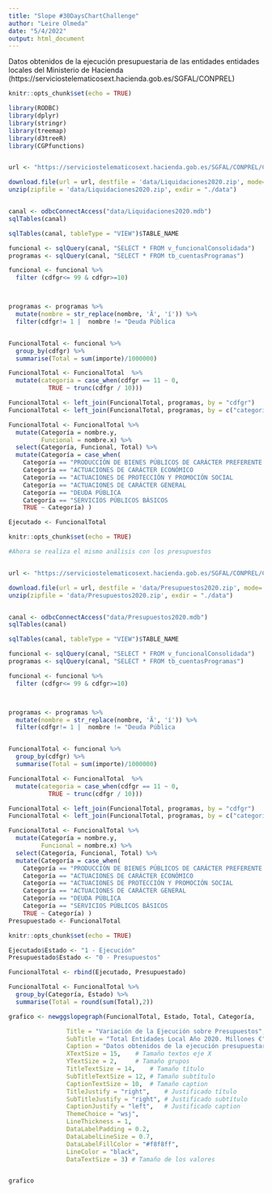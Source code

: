 ---
title: "Slope #30DaysChartChallenge"
author: "Leire Olmeda"
date: "5/4/2022"
output: html_document
---

Datos obtenidos de la ejecución presupuestaria de las entidades entidades locales del Ministerio de Hacienda  (https://serviciostelematicosext.hacienda.gob.es/SGFAL/CONPREL) 

```{r datos, include=FALSE}
knitr::opts_chunk$set(echo = TRUE)

library(RODBC)
library(dplyr)
library(stringr)
library(treemap)
library(d3treeR)
library(CGPfunctions)


url <- "https://serviciostelematicosext.hacienda.gob.es/SGFAL/CONPREL/Consulta/DescargaFichero?CCAA=&TipoDato=Liquidaciones&Ejercicio=2020&TipoPublicacion=Access"

download.file(url = url, destfile = 'data/Liquidaciones2020.zip', mode='wb')
unzip(zipfile = 'data/Liquidaciones2020.zip', exdir = "./data")


canal <- odbcConnectAccess("data/Liquidaciones2020.mdb") 
sqlTables(canal) 

sqlTables(canal, tableType = "VIEW")$TABLE_NAME 

funcional <- sqlQuery(canal, "SELECT * FROM v_funcionalConsolidada")
programas <- sqlQuery(canal, "SELECT * FROM tb_cuentasProgramas")

funcional <- funcional %>% 
  filter (cdfgr<= 99 & cdfgr>=10)



programas <- programas %>%  
  mutate(nombre = str_replace(nombre, 'Ã­', 'í')) %>% 
  filter(cdfgr!= 1 |  nombre != "Deuda Pública                                                                                                                " )


FuncionalTotal <- funcional %>% 
  group_by(cdfgr) %>% 
  summarise(Total = sum(importe)/1000000) 

FuncionalTotal <- FuncionalTotal  %>% 
  mutate(categoria = case_when(cdfgr == 11 ~ 0,  
           TRUE ~ trunc(cdfgr / 10)))

FuncionalTotal <- left_join(FuncionalTotal, programas, by = "cdfgr")
FuncionalTotal <- left_join(FuncionalTotal, programas, by = c("categoria"= "cdfgr"))

FuncionalTotal <- FuncionalTotal %>% 
  mutate(Categoría = nombre.y,
         Funcional = nombre.x) %>% 
  select(Categoría, Funcional, Total) %>% 
  mutate(Categoría = case_when(
    Categoría == "PRODUCCIÓN DE BIENES PÚBLICOS DE CARÁCTER PREFERENTE                                                                         "  ~ "BIENES PÚBLICOS PREFERENTE",
    Categoría == "ACTUACIONES DE CARÁCTER ECONÓMICO                                                                                            "  ~ "ACT CARÁCTER ECONÓMICO",
    Categoría == "ACTUACIONES DE PROTECCIÓN Y PROMOCIÓN SOCIAL                                                                                 " ~ "PROTECCIÓN Y PROMOCIÓN SOCIAL",
    Categoría == "ACTUACIONES DE CARÁCTER GENERAL                                                                                              " ~ "ACT CARÁCTER GENERAL",
    Categoría == "DEUDA PÚBLICA                                                                                                                "~"DEUDA PÚBLICA",
    Categoría == "SERVICIOS PÚBLICOS BÁSICOS                                                                                                   "~"SERVICIOS PÚBLICOS BÁSICOS",
    TRUE ~ Categoría) )

Ejecutado <- FuncionalTotal


```

```{r datos2, include=FALSE}
knitr::opts_chunk$set(echo = TRUE)

#Ahora se realiza el mismo análisis con los presupuestos


url <- "https://serviciostelematicosext.hacienda.gob.es/SGFAL/CONPREL/Consulta/DescargaFichero?CCAA=&TipoDato=Presupuestos&Ejercicio=2020&TipoPublicacion=Access"

download.file(url = url, destfile = 'data/Presupuestos2020.zip', mode='wb')
unzip(zipfile = 'data/Presupuestos2020.zip', exdir = "./data")


canal <- odbcConnectAccess("data/Presupuestos2020.mdb") 
sqlTables(canal) 

sqlTables(canal, tableType = "VIEW")$TABLE_NAME 

funcional <- sqlQuery(canal, "SELECT * FROM v_funcionalConsolidada")
programas <- sqlQuery(canal, "SELECT * FROM tb_cuentasProgramas")

funcional <- funcional %>% 
  filter (cdfgr<= 99 & cdfgr>=10)



programas <- programas %>%  
  mutate(nombre = str_replace(nombre, 'Ã­', 'í')) %>% 
  filter(cdfgr!= 1 |  nombre != "Deuda Pública                                                                                                                " )


FuncionalTotal <- funcional %>% 
  group_by(cdfgr) %>% 
  summarise(Total = sum(importe)/1000000) 

FuncionalTotal <- FuncionalTotal  %>% 
  mutate(categoria = case_when(cdfgr == 11 ~ 0,  
           TRUE ~ trunc(cdfgr / 10)))

FuncionalTotal <- left_join(FuncionalTotal, programas, by = "cdfgr")
FuncionalTotal <- left_join(FuncionalTotal, programas, by = c("categoria"= "cdfgr"))

FuncionalTotal <- FuncionalTotal %>% 
  mutate(Categoría = nombre.y,
         Funcional = nombre.x) %>% 
  select(Categoría, Funcional, Total) %>% 
  mutate(Categoría = case_when(
    Categoría == "PRODUCCIÓN DE BIENES PÚBLICOS DE CARÁCTER PREFERENTE                                                                         "  ~ "BIENES PÚBLICOS PREFERENTE",
    Categoría == "ACTUACIONES DE CARÁCTER ECONÓMICO                                                                                            "  ~ "ACT CARÁCTER ECONÓMICO",
    Categoría == "ACTUACIONES DE PROTECCIÓN Y PROMOCIÓN SOCIAL                                                                                 " ~ "PROTECCIÓN Y PROMOCIÓN SOCIAL",
    Categoría == "ACTUACIONES DE CARÁCTER GENERAL                                                                                              " ~ "ACT CARÁCTER GENERAL",
    Categoría == "DEUDA PÚBLICA                                                                                                                "~"DEUDA PÚBLICA",
    Categoría == "SERVICIOS PÚBLICOS BÁSICOS                                                                                                   "~"SERVICIOS PÚBLICOS BÁSICOS",
    TRUE ~ Categoría) )
Presupuestado <- FuncionalTotal

```

```{r datos3, include=FALSE}
knitr::opts_chunk$set(echo = TRUE)

Ejecutado$Estado <- "1 - Ejecución"
Presupuestado$Estado <- "0 - Presupuestos"

FuncionalTotal <- rbind(Ejecutado, Presupuestado)

FuncionalTotal <- FuncionalTotal %>% 
  group_by(Categoría, Estado) %>% 
  summarise(Total = round(sum(Total),2))


```

```{r grafico, include=FALSE}
grafico <- newggslopegraph(FuncionalTotal, Estado, Total, Categoría,

                Title = "Variación de la Ejecución sobre Presupuestos",
                SubTitle = "Total Entidades Local Año 2020. Millones €",
                Caption = "Datos obtenidos de la ejecución presupuestaria de las EELL del Ministerio de Hacienda",
                XTextSize = 15,    # Tamaño textos eje X
                YTextSize = 2,     # Tamaño grupos
                TitleTextSize = 14,    # Tamaño título
                SubTitleTextSize = 12, # Tamaño subtítulo
                CaptionTextSize = 10,  # Tamaño caption
                TitleJustify = "right",    # Justificado título
                SubTitleJustify = "right", # Justificado subtítulo
                CaptionJustify = "left",   # Justificado caption
                ThemeChoice = "wsj",
                LineThickness = 1,
                DataLabelPadding = 0.2,
                DataLabelLineSize = 0.7,
                DataLabelFillColor = "#f8f8ff",
                LineColor = "black",
                DataTextSize = 3) # Tamaño de los valores



```

```{r grafico2, echo=FALSE}


grafico

```